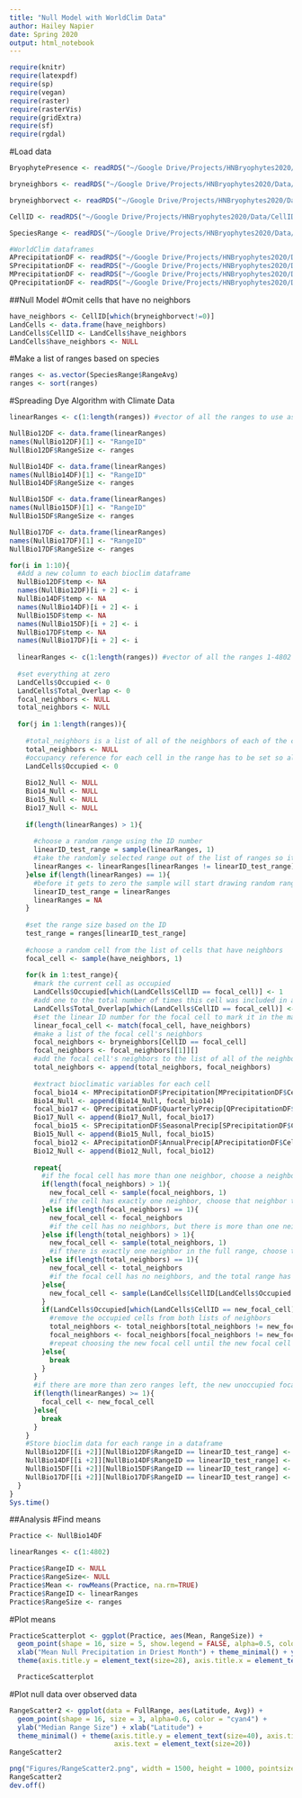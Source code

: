 ```yaml
---
title: "Null Model with WorldClim Data"
author: Hailey Napier
date: Spring 2020
output: html_notebook
---
```


```r
require(knitr)
require(latexpdf)
require(sp)
require(vegan)
require(raster)
require(rasterVis)
require(gridExtra)
require(sf)
require(rgdal)
```

#Load data
```r
BryophytePresence <- readRDS("~/Google Drive/Projects/HNBryophytes2020/Data/BryophytePresence.rds")

bryneighbors <- readRDS("~/Google Drive/Projects/HNBryophytes2020/Data/bryneighbors.rds")

bryneighborvect <- readRDS("~/Google Drive/Projects/HNBryophytes2020/Data/bryneighborvect.rds")

CellID <- readRDS("~/Google Drive/Projects/HNBryophytes2020/Data/CellID.rds")

SpeciesRange <- readRDS("~/Google Drive/Projects/HNBryophytes2020/Data/SpeciesRange.rds")

#WorldClim dataframes
APrecipitationDF <- readRDS("~/Google Drive/Projects/HNBryophytes2020/Data/APrecipitationDF.rds")
SPrecipitationDF <- readRDS("~/Google Drive/Projects/HNBryophytes2020/Data/SPrecipitationDF.rds")
MPrecipitationDF <- readRDS("~/Google Drive/Projects/HNBryophytes2020/Data/MPrecipitationDF.rds")
QPrecipitationDF <- readRDS("~/Google Drive/Projects/HNBryophytes2020/Data/QPrecipitationDF.rds")
```

##Null Model
#Omit cells that have no neighbors
```r
have_neighbors <- CellID[which(bryneighborvect!=0)]
LandCells <- data.frame(have_neighbors)
LandCells$CellID <- LandCells$have_neighbors
LandCells$have_neighbors <- NULL
```

#Make a list of ranges based on species
```r
ranges <- as.vector(SpeciesRange$RangeAvg)
ranges <- sort(ranges)
```

#Spreading Dye Algorithm with Climate Data
```r
linearRanges <- c(1:length(ranges)) #vector of all the ranges to use as an identifier because some ranges have the same size

NullBio12DF <- data.frame(linearRanges)
names(NullBio12DF)[1] <- "RangeID"
NullBio12DF$RangeSize <- ranges

NullBio14DF <- data.frame(linearRanges)
names(NullBio14DF)[1] <- "RangeID"
NullBio14DF$RangeSize <- ranges

NullBio15DF <- data.frame(linearRanges)
names(NullBio15DF)[1] <- "RangeID"
NullBio15DF$RangeSize <- ranges

NullBio17DF <- data.frame(linearRanges)
names(NullBio17DF)[1] <- "RangeID"
NullBio17DF$RangeSize <- ranges

for(i in 1:10){
  #Add a new column to each bioclim dataframe
  NullBio12DF$temp <- NA
  names(NullBio12DF)[i + 2] <- i
  NullBio14DF$temp <- NA
  names(NullBio14DF)[i + 2] <- i
  NullBio15DF$temp <- NA
  names(NullBio15DF)[i + 2] <- i
  NullBio17DF$temp <- NA
  names(NullBio17DF)[i + 2] <- i
  
  linearRanges <- c(1:length(ranges)) #vector of all the ranges 1-4802 to use as an identifier because some ranges have the same size
  
  #set everything at zero
  LandCells$Occupied <- 0
  LandCells$Total_Overlap <- 0
  focal_neighbors <- NULL
  total_neighbors <- NULL
  
  for(j in 1:length(ranges)){
    
    #total_neighbors is a list of all of the neighbors of each of the cells in the range, so it resets with each new range
    total_neighbors <- NULL
    #occupancy reference for each cell in the range has to be set so all of the cells are empty when you start a new range
    LandCells$Occupied <- 0
    
    Bio12_Null <- NULL
    Bio14_Null <- NULL
    Bio15_Null <- NULL
    Bio17_Null <- NULL
    
    if(length(linearRanges) > 1){
      
      #choose a random range using the ID number
      linearID_test_range = sample(linearRanges, 1)
      #take the randomly selected range out of the list of ranges so it doesn't get redrawn
      linearRanges <- linearRanges[linearRanges != linearID_test_range]
    }else if(length(linearRanges) == 1){
      #before it gets to zero the sample will start drawing random ranges to keep from getting to zero, so make sure it takes the last range and not a random one
      linearID_test_range = linearRanges
      linearRanges = NA
    }
    
    #set the range size based on the ID
    test_range = ranges[linearID_test_range]
    
    #choose a random cell from the list of cells that have neighbors
    focal_cell <- sample(have_neighbors, 1)
    
    for(k in 1:test_range){
      #mark the current cell as occupied
      LandCells$Occupied[which(LandCells$CellID == focal_cell)] <- 1
      #add one to the total number of times this cell was included in any range
      LandCells$Total_Overlap[which(LandCells$CellID == focal_cell)] <- LandCells$Total_Overlap[which(LandCells$CellID == focal_cell)] + 1
      #set the linear ID number for the focal cell to mark it in the matrix
      linear_focal_cell <- match(focal_cell, have_neighbors)
      #make a list of the focal cell's neighbors
      focal_neighbors <- bryneighbors[CellID == focal_cell]
      focal_neighbors <- focal_neighbors[[1]][]
      #add the focal cell's neighbors to the list of all of the neighbors of every cell in the range
      total_neighbors <- append(total_neighbors, focal_neighbors)
      
      #extract bioclimatic variables for each cell
      focal_bio14 <- MPrecipitationDF$Precipitation[MPrecipitationDF$CellID == focal_cell]
      Bio14_Null <- append(Bio14_Null, focal_bio14)
      focal_bio17 <- QPrecipitationDF$QuarterlyPrecip[QPrecipitationDF$CellID == focal_cell]
      Bio17_Null <- append(Bio17_Null, focal_bio17)
      focal_bio15 <- SPrecipitationDF$SeasonalPrecip[SPrecipitationDF$CellID == focal_cell]
      Bio15_Null <- append(Bio15_Null, focal_bio15)
      focal_bio12 <- APrecipitationDF$AnnualPrecip[APrecipitationDF$CellID == focal_cell]
      Bio12_Null <- append(Bio12_Null, focal_bio12)
      
      repeat{
        #if the focal cell has more than one neighbor, choose a neighbor at random to be the next focal cell
        if(length(focal_neighbors) > 1){
          new_focal_cell <- sample(focal_neighbors, 1)
          #if the cell has exactly one neighbor, choose that neighbor to be the next focal cell
        }else if(length(focal_neighbors) == 1){
          new_focal_cell <- focal_neighbors
          #if the cell has no neighbors, but there is more than one neighbor of any cell in the range, choose one of the total range neighbors at random
        }else if(length(total_neighbors) > 1){
          new_focal_cell <- sample(total_neighbors, 1)
          #if there is exactly one neighbor in the full range, choose that neighbor to be the next focal cell
        }else if(length(total_neighbors) == 1){
          new_focal_cell <- total_neighbors
          #if the focal cell has no neighbors, and the total range has no neighbors, choose a random unoccupied cell to be the next focal cell
        }else{
          new_focal_cell <- sample(LandCells$CellID[LandCells$Occupied == 0], 1)
        }
        if(LandCells$Occupied[which(LandCells$CellID == new_focal_cell)] == 1){
          #remove the occupied cells from both lists of neighbors
          total_neighbors <- total_neighbors[total_neighbors != new_focal_cell]
          focal_neighbors <- focal_neighbors[focal_neighbors != new_focal_cell]
          #repeat choosing the new focal cell until the new focal cell is unoccupied
        }else{
          break
        }
      }
      #if there are more than zero ranges left, the new unoccupied focal cell is the focal cell
      if(length(linearRanges) >= 1){
        focal_cell <- new_focal_cell
      }else{
        break
      }
    }
    #Store bioclim data for each range in a dataframe
    NullBio12DF[[i +2]][NullBio12DF$RangeID == linearID_test_range] <- median(Bio12_Null, na.rm = T)
    NullBio14DF[[i +2]][NullBio14DF$RangeID == linearID_test_range] <- median(Bio14_Null, na.rm = T)
    NullBio15DF[[i +2]][NullBio15DF$RangeID == linearID_test_range] <- median(Bio15_Null, na.rm = T)
    NullBio17DF[[i +2]][NullBio17DF$RangeID == linearID_test_range] <- median(Bio17_Null, na.rm = T)
  }
}
Sys.time()
```

##Analysis
#Find means
```r
Practice <- NullBio14DF

linearRanges <- c(1:4802)

Practice$RangeID <- NULL
Practice$RangeSize<- NULL
Practice$Mean <- rowMeans(Practice, na.rm=TRUE)
Practice$RangeID <- linearRanges
Practice$RangeSize <- ranges

```

#Plot means
```r
PracticeScatterplot <- ggplot(Practice, aes(Mean, RangeSize)) + 
  geom_point(shape = 16, size = 5, show.legend = FALSE, alpha=0.5, color = "cyan4") + ylab("Null Species Median Range Size") + 
  xlab("Mean Null Precipitation in Driest Month") + theme_minimal() + ylim(0,1600) + geom_smooth(size = 2,color = "gray63") +
  theme(axis.title.y = element_text(size=28), axis.title.x = element_text(size=28), axis.text.x = element_text(size=20), axis.text.y = element_text(size = 20)) +

  PracticeScatterplot

```

#Plot null data over observed data
```r
RangeScatter2 <- ggplot(data = FullRange, aes(Latitude, Avg)) + 
  geom_point(shape = 16, size = 3, alpha=0.6, color = "cyan4") + 
  ylab("Median Range Size") + xlab("Latitude") + 
  theme_minimal() + theme(axis.title.y = element_text(size=40), axis.title.x = element_text(size=40),  
                          axis.text = element_text(size=20))
RangeScatter2

png("Figures/RangeScatter2.png", width = 1500, height = 1000, pointsize = 20)
RangeScatter2
dev.off()
```

